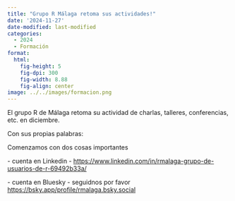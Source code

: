 ```yaml
---
title: "Grupo R Málaga retoma sus actividades!"
date: '2024-11-27'
date-modified: last-modified
categories:
  - 2024
  - Formación
format: 
  html: 
    fig-height: 5
    fig-dpi: 300
    fig-width: 8.88
    fig-align: center
image: ../../images/formacion.png
---
```


El grupo R de Málaga retoma su actividad de charlas, talleres, conferencias, etc. en diciembre.

Con sus propias palabras:

Comenzamos con dos cosas importantes

\- cuenta en Linkedin - <https://www.linkedin.com/in/rmalaga-grupo-de-usuarios-de-r-69492b33a/>

\- cuenta en Bluesky - seguidnos por favor <https://bsky.app/profile/rmalaga.bsky.social>
